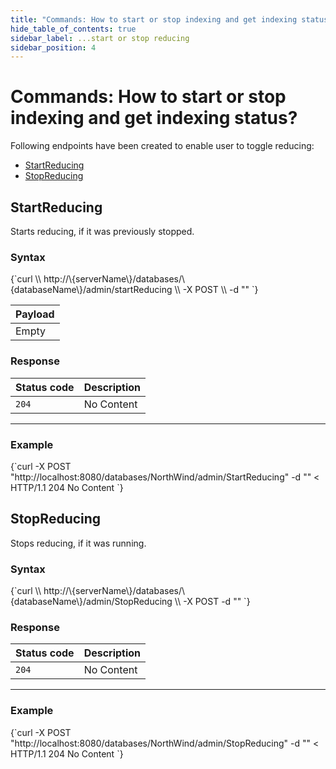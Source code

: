 ---
title: "Commands: How to start or stop indexing and get indexing status?"
hide_table_of_contents: true
sidebar_label: ...start or stop reducing
sidebar_position: 4
---




# Commands: How to start or stop indexing and get indexing status?
<LanguageSwitcher supportedLanguages={supportedLanguages} />
<LanguageContent language="http">


Following endpoints have been created to enable user to toggle reducing:   
- [StartReducing](../../../client-api/commands/how-to/start-stop-reducing.mdx#startreducing)   
- [StopReducing](../../../client-api/commands/how-to/start-stop-reducing.mdx#stopreducing)   

## StartReducing

Starts reducing, if it was previously stopped.

### Syntax

<TabItem value="json" label="json">
<CodeBlock language="json">
{`curl \\
	http://\{serverName\}/databases/\{databaseName\}/admin/startReducing \\
	-X POST \\
    -d ""
`}
</CodeBlock>
</TabItem>

| Payload |
| ------- |
| Empty |

### Response

| Status code | Description |
| ----------- | - |
| `204` | No Content |

---

### Example

<TabItem value="json" label="json">
<CodeBlock language="json">
{`curl -X POST "http://localhost:8080/databases/NorthWind/admin/StartReducing" -d ""
< HTTP/1.1 204 No Content
`}
</CodeBlock>
</TabItem>



## StopReducing

Stops reducing, if it was running.

### Syntax

<TabItem value="json" label="json">
<CodeBlock language="json">
{`curl \\
	http://\{serverName\}/databases/\{databaseName\}/admin/StopReducing \\
	-X POST 
    -d ""
`}
</CodeBlock>
</TabItem>

### Response

| Status code | Description |
| ----------- | - |
| `204` | No Content |

---

### Example

<TabItem value="json" label="json">
<CodeBlock language="json">
{`curl -X POST "http://localhost:8080/databases/NorthWind/admin/StopReducing" -d ""
< HTTP/1.1 204 No Content
`}
</CodeBlock>
</TabItem>




</LanguageContent>

<!---
- [How to create or delete database?](../../../client-api/commands/how-to/create-delete-database)

-->